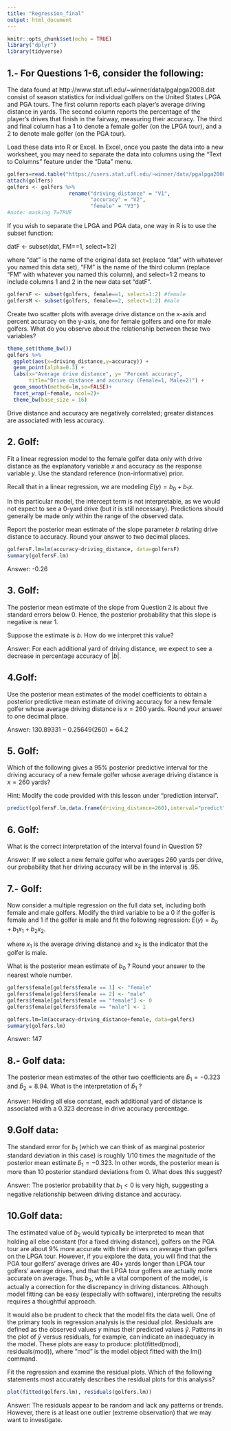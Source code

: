 ```yaml
---
title: "Regression_final"
output: html_document
---
```


```r
knitr::opts_chunk$set(echo = TRUE)
library("dplyr")
library(tidyverse)
```

## 1.- For Questions 1-6, consider the following:

The data found at http://www.stat.ufl.edu/~winner/data/pgalpga2008.dat consist of season statistics for individual golfers on the United States LPGA and PGA tours. The first column reports each player's average driving distance in yards. The second column reports the percentage of the player's drives that finish in the fairway, measuring their accuracy. The third and final column has a 1 to denote a female golfer (on the LPGA tour), and a 2 to denote male golfer (on the PGA tour).

Load these data into R or Excel. In Excel, once you paste the data into a new worksheet, you may need to separate the data into columns using the "Text to Columns" feature under the "Data" menu.




```r
golfers=read.table("https://users.stat.ufl.edu/~winner/data/pgalpga2008.dat", header=FALSE)
attach(golfers)
golfers <- golfers %>% 
                    rename("driving_distance" = "V1",
                           "accuracy" = "V2",
                           "female" = "V3")
#note: masking T=TRUE
```



If you wish to separate the LPGA and PGA data, one way in R is to use the subset function:

datF <- subset(dat, FM==1, select=1:2)

where "dat" is the name of the original data set (replace "dat" with whatever you named this data set), "FM" is the name of the third column (replace "FM" with whatever you named this column), and select=1:2 means to include columns 1 and 2 in the new data set "datF".

```r
golfersF <- subset(golfers, female==1, select=1:2) #female
golfersM <- subset(golfers, female==2, select=1:2) #male
```

Create two scatter plots with average drive distance on the x-axis and percent accuracy on the y-axis, one for female golfers and one for male golfers. What do you observe about the relationship between these two variables?


```r
theme_set(theme_bw())
golfers %>% 
  ggplot(aes(x=driving_distance,y=accuracy)) +
  geom_point(alpha=0.3) + 
  labs(x="Average drive distance", y= "Percent accuracy",
       title="Drive distance and accuracy (Female=1, Male=2)") +
  geom_smooth(method=lm,se=FALSE)+
  facet_wrap(~female, ncol=2)+
  theme_bw(base_size = 16)
```


Drive distance and accuracy are negatively correlated; greater distances are associated with less accuracy.


## 2. Golf:

Fit a linear regression model to the female golfer data only with drive distance as the explanatory variable $x$ and accuracy as the response variable $y$. Use the standard reference (non-informative) prior.

Recall that in a linear regression, we are modeling $E(y)=b_0+b_1x$.

In this particular model, the intercept term is not interpretable, as we would not expect to see a 0-yard drive (but it is still necessary). Predictions should generally be made only within the range of the observed data.

Report the posterior mean estimate of the slope parameter $b$ relating drive distance to accuracy. Round your answer to two decimal places.

```r
golfersF.lm=lm(accuracy~driving_distance, data=golfersF)
summary(golfersF.lm)
```

Answer: -0.26


## 3. Golf:

The posterior mean estimate of the slope from Question 2 is about five standard errors below 0. Hence, the posterior probability that this slope is negative is near 1.

Suppose the estimate is $b$. How do we interpret this value?

Answer: For each additional yard of driving distance, we expect to see a decrease in percentage accuracy of $|b|$.

## 4.Golf:

Use the posterior mean estimates of the model coefficients to obtain a posterior predictive mean estimate of driving accuracy for a new female golfer whose average driving distance is $x=260$ yards. Round your answer to one decimal place.

Answer: $130.89331-0.25649(260)=64.2$


## 5. Golf:

Which of the following gives a 95% posterior predictive interval for the driving accuracy of a new female golfer whose average driving distance is $x=260$ yards?

Hint: Modify the code provided with this lesson under "prediction interval". 

```r
predict(golfersF.lm,data.frame(driving_distance=260),interval="predict")  
```


## 6. Golf:

What is the correct interpretation of the interval found in Question 5?

Answer: If we select a new female golfer who averages 260 yards per drive, our probability that her driving accuracy will be in the interval is .95.

## 7.- Golf:

Now consider a multiple regression on the full data set, including both female and male golfers. Modify the third variable to be a 0 if the golfer is female and 1 if the golfer is male and fit the following regression: $E(y)=b_0+b_1x_1+b_2x_2$. 

where $x_1$ is the average driving distance and $x_2$ is the indicator that the golfer is male.

What is the posterior mean estimate of $b_0$ ? Round your answer to the nearest whole number.

```r
golfers$female[golfers$female == 1] <- "female"
golfers$female[golfers$female == 2] <- "male"
golfers$female[golfers$female == "female"] <- 0
golfers$female[golfers$female == "male"] <- 1
```

```r
golfers.lm=lm(accuracy~driving_distance+female, data=golfers)
summary(golfers.lm)
```


Answer: 147

## 8.- Golf data:

The posterior mean estimates of the other two coefficients are $\hat{b}_1=-0.323$ and $\hat{b}_2=8.94$. What is the interpretation of $\hat{b}_1$ ? 

Answer: Holding all else constant, each additional yard of distance is associated with a 0.323 decrease in drive accuracy percentage. 



## 9.Golf data:

The standard error for $b_1$ (which we can think of as marginal posterior standard deviation in this case) is roughly 1/10 times the magnitude of the posterior mean estimate $\hat{b}_1=-0.323$. In other words, the posterior mean is more than 10 posterior standard deviations from 0. What does this suggest?


Answer: The posterior probability that  $b_1<0$ is very high, suggesting a negative relationship between driving distance and accuracy.


## 10.Golf data:

The estimated value of $b_2$ would typically be interpreted to mean that holding all else constant (for a fixed driving distance), golfers on the PGA tour are about 9% more accurate with their drives on average than golfers on the LPGA tour. However, if you explore the data, you will find that the PGA tour golfers' average drives are 40+ yards longer than LPGA tour golfers' average drives, and that the LPGA tour golfers are actually more accurate on average. Thus $b_2$, while a vital component of the model, is actually a correction for the discrepancy in driving distances. Although model fitting can be easy (especially with software), interpreting the results requires a thoughtful approach.

It would also be prudent to check that the model fits the data well. One of the primary tools in regression analysis is the residual plot. Residuals are defined as the observed values $y$ minus their predicted values $\hat{y}$. Patterns in the plot of $\hat{y}$ versus residuals, for example, can indicate an inadequacy in the model. These plots are easy to produce: plot(fitted(mod), residuals(mod)), where "mod" is the model object fitted with the lm() command. 

Fit the regression and examine the residual plots. Which of the following statements most accurately describes the residual plots for this analysis?


```r
plot(fitted(golfers.lm), residuals(golfers.lm))
```

Answer: The residuals appear to be random and lack any patterns or trends. However, there is at least one outlier (extreme observation) that we may want to investigate.


